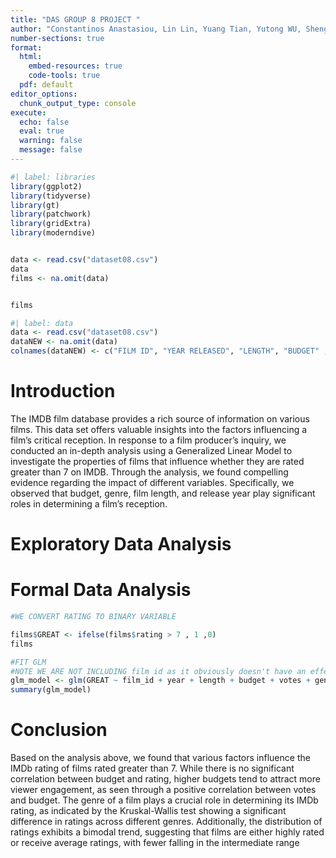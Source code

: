 ---
title: "DAS GROUP 8 PROJECT "
author: "Constantinos Anastasiou, Lin Lin, Yuang Tian, Yutong WU, Shengyuan Xia"
number-sections: true
format: 
  html:
    embed-resources: true
    code-tools: true
  pdf: default
editor_options: 
  chunk_output_type: console
execute:
  echo: false
  eval: true
  warning: false
  message: false
---

```{r}
#| label: libraries
library(ggplot2)
library(tidyverse)
library(gt)
library(patchwork)
library(gridExtra)
library(moderndive)


data <- read.csv("dataset08.csv")
data
films <- na.omit(data)


films
```

```{r}
#| label: data
data <- read.csv("dataset08.csv")
dataNEW <- na.omit(data)
colnames(dataNEW) <- c("FILM ID", "YEAR RELEASED", "LENGTH", "BUDGET" , "VOTES" ,"GENRE" , "RATING") 

```

# Introduction {#sec-Intro}
The IMDB film database provides a rich source of information on various films. This data set offers valuable insights into the factors influencing a film's critical reception. In response to a film producer's inquiry, we conducted an in-depth analysis using a Generalized Linear Model to investigate the properties of films that influence whether they are rated greater than 7 on IMDB. Through the analysis, we found compelling evidence regarding the impact of different variables. Specifically, we observed that budget, genre, film length, and release year play significant roles in determining a film's reception.

# Exploratory Data Analysis {#sec-EDA}

# Formal Data Analysis {#sec-FDA}

```{r}

#WE CONVERT RATING TO BINARY VARIABLE

films$GREAT <- ifelse(films$rating > 7 , 1 ,0)
films

#FIT GLM
#NOTE WE ARE NOT INCLUDING film id as it obviously doesn't have an effect on the film's rating
glm_model <- glm(GREAT ~ film_id + year + length + budget + votes + genre , data = films , family = binomial)
summary(glm_model)
```

# Conclusion
Based on the analysis above, we found that various factors influence the IMDb rating of films rated greater than 7. While there is no significant correlation between budget and rating, higher budgets tend to attract more viewer engagement, as seen through a positive correlation between votes and budget. The genre of a film plays a crucial role in determining its IMDb rating, as indicated by the Kruskal-Wallis test showing a significant difference in ratings across different genres. Additionally, the distribution of ratings exhibits a bimodal trend, suggesting that films are either highly rated or receive average ratings, with fewer falling in the intermediate range
